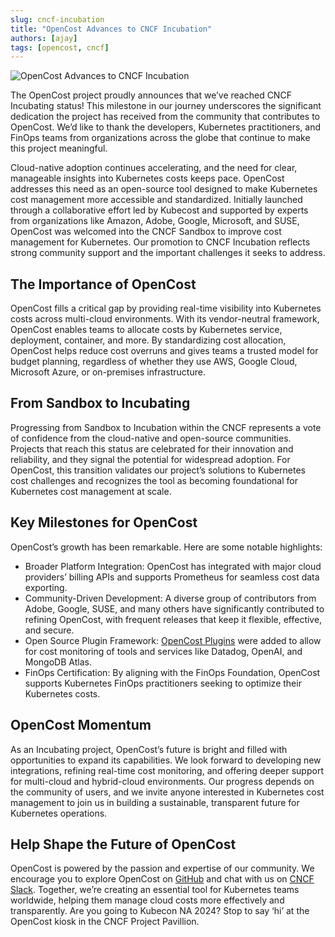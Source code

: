 ```yaml
---
slug: cncf-incubation
title: "OpenCost Advances to CNCF Incubation"
authors: [ajay]
tags: [opencost, cncf]
---
```


![OpenCost Advances to CNCF Incubation](./img/10312024_blog__header.png)

The OpenCost project proudly announces that we’ve reached CNCF Incubating status! This milestone in our journey underscores the significant dedication the project has received from the community that contributes to OpenCost. We’d like to thank the developers, Kubernetes practitioners, and FinOps teams from organizations across the globe that continue to make this project meaningful.

<!--truncate-->

Cloud-native adoption continues accelerating, and the need for clear, manageable insights into Kubernetes costs keeps pace. OpenCost addresses this need as an open-source tool designed to make Kubernetes cost management more accessible and standardized. Initially launched through a collaborative effort led by Kubecost and supported by experts from organizations like Amazon, Adobe, Google, Microsoft, and SUSE, OpenCost was welcomed into the CNCF Sandbox to improve cost management for Kubernetes. Our promotion to CNCF Incubation reflects strong community support and the important challenges it seeks to address.

## The Importance of OpenCost
OpenCost fills a critical gap by providing real-time visibility into Kubernetes costs across multi-cloud environments. With its vendor-neutral framework, OpenCost enables teams to allocate costs by Kubernetes service, deployment, container, and more. By standardizing cost allocation, OpenCost helps reduce cost overruns and gives teams a trusted model for budget planning, regardless of whether they use AWS, Google Cloud, Microsoft Azure, or on-premises infrastructure.

## From Sandbox to Incubating
Progressing from Sandbox to Incubation within the CNCF represents a vote of confidence from the cloud-native and open-source communities. Projects that reach this status are celebrated for their innovation and reliability, and they signal the potential for widespread adoption. For OpenCost, this transition validates our project’s solutions to Kubernetes cost challenges and recognizes the tool as becoming foundational for Kubernetes cost management at scale.

## Key Milestones for OpenCost
OpenCost’s growth has been remarkable. Here are some notable highlights:
* Broader Platform Integration: OpenCost has integrated with major cloud providers’ billing APIs and supports Prometheus for seamless cost data exporting.
* Community-Driven Development: A diverse group of contributors from Adobe, Google, SUSE, and many others have significantly contributed to refining OpenCost, with frequent releases that keep it flexible, effective, and secure.
* Open Source Plugin Framework: [OpenCost Plugins](https://github.com/opencost/opencost-plugins) were added to allow for cost monitoring of tools and services like Datadog, OpenAI, and MongoDB Atlas.
* FinOps Certification: By aligning with the FinOps Foundation, OpenCost supports Kubernetes FinOps practitioners seeking to optimize their Kubernetes costs.

## OpenCost Momentum
As an Incubating project, OpenCost’s future is bright and filled with opportunities to expand its capabilities. We look forward to developing new integrations, refining real-time cost monitoring, and offering deeper support for multi-cloud and hybrid-cloud environments. Our progress depends on the community of users, and we invite anyone interested in Kubernetes cost management to join us in building a sustainable, transparent future for Kubernetes operations.

## Help Shape the Future of OpenCost
OpenCost is powered by the passion and expertise of our community. We encourage you to explore OpenCost on [GitHub](https://github.com/opencost) and chat with us on [CNCF Slack](https://cloud-native.slack.com/). Together, we’re creating an essential tool for Kubernetes teams worldwide, helping them manage cloud costs more effectively and transparently. Are you going to Kubecon NA 2024? Stop to say ‘hi’ at the OpenCost kiosk in the CNCF Project Pavillion.


